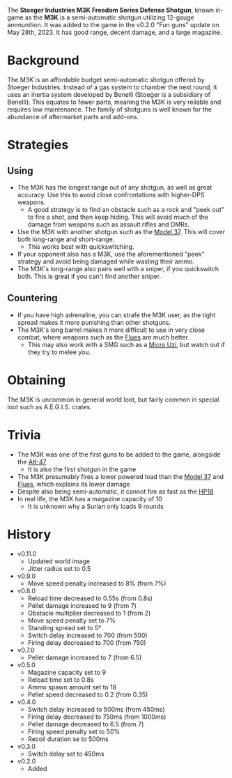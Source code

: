 The **Stoeger Industries M3K Freedom Series Defense Shotgun**, known in-game as the **M3K** is a semi-automatic shotgun utilizing 12-gauge ammunition. It was added to the game in the v0.2.0 "Fun guns" update on May 28th, 2023. It has good range, decent damage, and a large magazine.

# Background
The M3K is an affordable budget semi-automatic shotgun offered by Stoeger Industries. Instead of a gas system to chamber the next round, it uses an inertia system developed by Benelli (Stoeger is a subsidiary of Benelli). This equates to fewer parts, meaning the M3K is very reliable and requires low maintenance. The family of shotguns is well known for the abundance of aftermarket parts and add-ons.

# Strategies

## Using
- The M3K has the longest range out of any shotgun, as well as great accuracy. Use this to avoid close confrontations with higher-DPS weapons. 
  - A good strategy is to find an obstacle such as a rock and "peek out" to fire a shot, and then keep hiding. This will avoid much of the damage from weapons such as assault rifles and DMRs.
- Use the M3K with another shotgun such as the [Model 37](/weapons/guns/model_37). This will cover both long-range and short-range.
  - This works best with quickswitching.
- If your opponent also has a M3K, use the aforementioned "peek" strategy and avoid being damaged while wasting their ammo.
- The M3K's long-range also pairs well with a sniper, if you quickswitch both. This is great if you can't find another sniper.

## Countering
- If you have high adrenaline, you can strafe the M3K user, as the tight spread makes it more punishing than other shotguns.
- The M3K's long barrel makes it more difficult to use in very close combat, where weapons such as the [Flues](/weapons/guns/flues) are much better.
  - This may also work with a SMG such as a [Micro Uzi](/weapons/guns/micro_uzi), but watch out if they try to melee you.

# Obtaining
The M3K is uncommon in general world loot, but fairly common in special loot such as A.E.G.I.S. crates.

# Trivia
- The M3K was one of the first guns to be added to the game, alongside the [AK-47](/weapons/guns/ak47)
  - It is also the first shotgun in the game
- The M3K presumably fires a lower powered load than the [Model 37](/weapons/guns/model_37) and [Flues](/weapons/guns/flues), which explains its lower damage
- Despite also being semi-automatic, it cannot fire as fast as the [HP18](/weapons/guns/hp18)
- In real life, the M3K has a magazine capacity of 10 
  - It is unknown why a Surian only loads 9 rounds


# History
- v0.11.0
  - Updated world image
  - Jitter radius set to 0.5
- v0.9.0
  - Move speed penalty increased to 8% (from 7%)
- v0.8.0
  - Reload time decreased to 0.55s (from 0.8s)
  - Pellet damage increased to 9 (from 7)
  - Obstacle multiplier decreased to 1 (from 2)
  - Move speed penalty set to 7%
  - Standing spread set to 5°
  - Switch delay increased to 700 (from 500)
  - Firing delay decreased to 700 (from 750)
- v0.7.0
  - Pellet damage increased to 7 (from 6.5)
- v0.5.0
  - Magazine capacity set to 9
  - Reload time set to 0.8s
  - Ammo spawn amount set to 18
  - Pellet speed decreased to 0.2 (from 0.35)
- v0.4.0
  - Switch delay increased to 500ms (from 450ms)
  - Firing delay decreased to 750ms (from 1000ms)
  - Pellet damage decreased to 6.5 (from 7)
  - Firing speed penalty set to 50%
  - Recoil duration se to 500ms
- v0.3.0
  - Switch delay set to 450ms
- v0.2.0
  - Added
